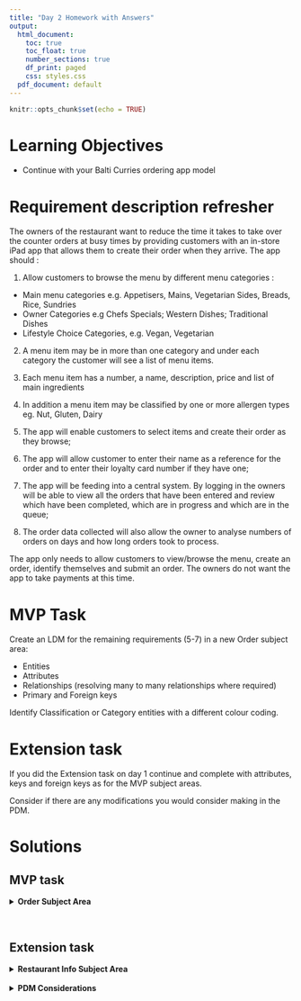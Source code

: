 ```yaml
---
title: "Day 2 Homework with Answers"
output:
  html_document:
    toc: true
    toc_float: true
    number_sections: true
    df_print: paged
    css: styles.css
  pdf_document: default
---
```


```r
knitr::opts_chunk$set(echo = TRUE)
```



# Learning Objectives

* Continue with your Balti Curries ordering app model

# Requirement description refresher

The owners of the restaurant want to reduce the time it takes to take over the counter orders at busy times by providing customers with an in-store iPad app that allows them to create their order when they arrive. The app should :

1. Allow customers to browse the menu by different menu categories :
  + Main menu categories e.g.  Appetisers, Mains, Vegetarian Sides, Breads, Rice, Sundries
  + Owner Categories e.g Chefs Specials; Western Dishes; Traditional Dishes
  + Lifestyle Choice Categories, e.g. Vegan, Vegetarian

2. A menu item may be in more than one category and under each category the customer will see a list of menu items.

3. Each menu item has a number, a name, description, price and list of main ingredients

3. In addition a menu item may be classified by one or more allergen types eg. Nut, Gluten, Dairy

4. The app will enable customers to select items and create their order as they browse;

5. The app will allow customer to enter their name as a reference for the order and to enter their loyalty card number if they have one;

6. The app will be feeding into a central system.  By logging in the owners will be able to view all the orders that have been entered and review which have been completed, which are in progress and which are in the queue;

7.  The order data collected will also allow the owner to analyse numbers of orders on days and how long orders took to process.


The app only needs to allow customers to view/browse the menu, create an order, identify themselves and submit an order. The owners do not want the app to take payments at this time.


# MVP Task 

Create an LDM for the remaining requirements (5-7) in a new Order subject area:

* Entities
* Attributes
* Relationships (resolving many to many relationships where required)
* Primary and Foreign keys

Identify Classification or Category entities with a different colour coding.

# Extension task

If you did the Extension task on day 1 continue and complete with attributes, keys and foreign keys as for the MVP subject areas.

Consider if there are any modifications you would consider making in the PDM.

# Solutions

## MVP task

<details>
<summary>**Order Subject Area**</summary>


![](images/Homework order.png)


</details>
<br>

## Extension task
<details>
<summary>**Restaurant Info Subject Area**</summary>
![](images/Homework restaurant info_1.png)

</details>
<br>
<details>
<summary>**PDM Considerations**</summary>


1. MENU ITEM.price attribute could be pulled out into a reference table of PRICING TYPE.  If you have a finite list of prices and you associate one of these with your menu item then if you decide to apply a 10% increase to all prices all you need to do is change the reference values and the new prices will be automatically applied.

2. Create the OPENING HOURS entity as a reusable reference set allowing reuse of an opening hours option by multiple restaurants if the company expands.  This would require a new resolving table between RESTAURANT and OPENING HOURS with a move of the restaurant id foreign key.

3. Pull out phone details from the RESTAURANT entity into a separate table.  If your restaurant then decides to have additional phone numbers you just need to add a new one to the list.

</details>
